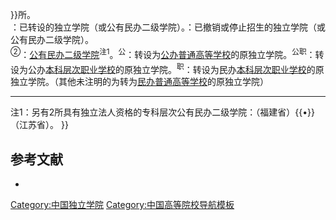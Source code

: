 {{Navbox
|name=独立学院
|title=[[独立学院|中华人民共和国独立学院]]
|state={{{state|autocollapse}}}
|image=
|style = text-align: left;
|groupstyle = text-align: center;
|listclass = hlist
|bodyclass = hlist
|above= 
*[[中国大陆高等学校列表]]
*[[民办大学]]
|list2={{Navbox subgroup
|group1=[[北京市高等學校列表|北京市]]
|list1=
*[[北京邮电大学世纪学院]]
*[[北京工业大学耿丹学院]]
*[[首都师范大学科德学院]]
*[[北京工商大学嘉华学院]]
*[[北京第二外国语学院中瑞酒店管理学院]]

|group2=[[天津市高等學校列表|天津市]]
|list2=
*<s>[[南开大学滨海学院|{{orange|南开大学滨海学院}}]]</s>
*<s>[[天津仁爱学院|{{gray|天津大学仁爱学院}}]]</s>
*[[天津医科大学临床医学院]]
*<s>[[天津师范大学津沽学院|{{orange|天津师范大学津沽学院}}]]</s>
*[[天津财经大学珠江学院]]
*[[天津商业大学宝德学院]]
*[[天津理工大学中环信息学院]]
*[[天津外国语大学滨海外事学院]]
*[[北京科技大学天津学院]]
*<s>[[天津传媒学院|{{gray|天津体育学院运动与文化艺术学院}}]]</s>

|group3=[[河北省高等学校列表|河北省]]
|list3=
*<s>[[河北石油职业技术大学|{{gray|河北工业大学城市学院}}]]</s><sup>公职</sup>
*[[华北理工大学轻工学院]]
*[[华北理工大学冀唐学院]]
*<s>[[河北大学工商学院|{{orange|河北大学工商学院}}]]</s>
*[[河北工程大学科信学院]]
*[[河北科技大学理工学院]]
*[[河北师范大学汇华学院]]
*[[河北医科大学临床学院]]
*[[河北地质大学华信学院]]
*[[河北经贸大学经济管理学院]]
*[[河北农业大学现代科技学院]]
*[[石家庄铁道大学四方学院]]
*<s>[[燕山大学里仁学院|{{gray|燕山大学里仁学院}}]]</s>
*<s>[[河北科技工程职业技术大学|{{gray|华北电力大学科技学院}}]]</s><sup>公职</sup>
*<s>[[沧州交通学院|{{gray|北京交通大学海滨学院}}]]</s>
*[[北京中医药大学东方学院]]
*<s>[[燕京理工学院|{{gray|北京化工大学北方学院}}]]</s>
*<s>[[保定理工学院|{{gray|中国地质大学长城学院}}]]</s>

|group4=[[山西省高等学校列表|山西省]]
|list4=
*<s>[[山西工学院|{{gray|太原理工大学现代科技学院}}]]</s><sup>公</sup>
*<s>[[山西工程科技职业大学|{{gray|山西大学商务学院}}]]</s><sup>公职</sup>
*<s>[[山西晋中理工学院|{{gray|中北大学信息商务学院}}]]</s>
*[[山西医科大学晋祠学院]]
*[[山西财经大学华商学院]]
*<s>[[晋中信息学院|{{gray|山西农业大学信息学院}}]]</s>
*[[山西师范大学现代文理学院]]
*<s>[[山西科技学院|{{gray|太原科技大学华科学院}}]]</s><sup>公</sup>

|group5=[[内蒙古自治区高等学校列表|内蒙古自治区]]
|list5=
*[[内蒙古大学创业学院]]
*<s>[[内蒙古鸿德文理学院|{{gray|内蒙古师范大学鸿德学院}}]]</s>

|group6=[[辽宁省高等学校列表|辽宁省]]
|list6=
*[[大连理工大学城市学院]]
*[[辽宁师范大学海华学院]]
*[[辽宁中医药大学杏林学院]]
*<s>[[沈阳工业大学工程学院|{{orange|沈阳工业大学工程学院}}]]</s>
*[[大连医科大学中山学院]]
*[[大连工业大学艺术与信息工程学院]]
*[[锦州医科大学医疗学院]]
*<s>[[沈阳城市学院|{{gray|沈阳大学科技工程学院}}]]</s>
*<s>[[大连科技学院|{{gray|大连交通大学信息工程学院}}]]</s>
*<s>[[辽宁理工学院|{{gray|渤海大学文理学院}}]]</s>
*<s>[[大连财经学院|{{gray|东北财经大学津桥学院}}]]</s>
*<s>[[沈阳城市建设学院|{{gray|沈阳建筑大学城市建设学院}}]]</s>
*<s>[[沈阳工学院|{{gray|沈阳理工大学应用技术学院}}]]</s>
*<s>[[沈阳工学院|{{gray|沈阳农业大学科学技术学院}}]]</s>
*<s>[[大连东软学院|{{gray|东北大学东软信息学院}}]]</s>
*<s>[[大连艺术学院|{{gray|东北大学大连艺术学院}}]]</s>
*<s>[[中国医科大学临床医药学院|{{orange|中国医科大学临床医药学院}}]]</s>
*<s>[[沈阳工业大学工程学院|{{orange|沈阳工业大学工程学院}}]]</s>
*<s>[[辽宁科技大学信息技术学院|{{orange|辽宁科技大学信息技术学院}}]]</s>
*<s>[[沈阳航空航天大学北方科技学院|{{orange|沈阳航空航天大学北方科技学院}}]]</s>
*<s>[[沈阳科技学院|{{gray|沈阳化工大学科亚学院}}]]</s>
*<s>[[辽宁石油化工大学顺华能源学院|{{orange|辽宁石油化工大学顺华能源学院}}]]</s>

|group7=[[吉林省高等学校列表|吉林省]]
|list7=
*<s>[[长春人文学院|{{gray|东北师范大学人文学院}}]]</s>
*[[吉林师范大学博达学院]]
*[[长春大学旅游学院]]
*[[长春工业大学人文信息学院]]
*<s>[[长春建筑学院|{{gray|吉林建筑工程学院建筑装饰学院}}]]</s>
*<s>[[长春财经学院|{{gray|吉林财经大学信息经济学院}}]]</s>
*<s>[[长春科技学院|{{gray|吉林农业大学发展学院}}]]</s>
*<s>[[吉林建筑科技学院|{{gray|吉林建筑大学城建学院}}]]</s>
*<s>[[吉林动画学院|{{gray|吉林艺术学院动画学院}}]]</s>
*<s>[[吉林电子科技学院|{{gray|长春理工大学光电信息学院}}]]</s>

|group8=[[黑龙江省高等学校列表|黑龙江省]]
|list8=
*[[黑龙江工程学院昆仑旅游学院]]
*<s>[[哈尔滨远东理工学院|{{gray|哈尔滨理工大学远东学院}}]]</s>
*<s>[[黑龙江外国语学院|{{gray|哈尔滨师范大学恒星学院}}]]</s>
*<s>[[哈尔滨华德学院|{{gray|哈尔滨工业大学华德应用技术学院}}]]</s>
*<s>[[黑龙江工商学院|{{gray|东北农业大学成栋学院}}]]</s>
*<s>[[哈尔滨剑桥学院|{{gray|黑龙江大学剑桥学院}}]]</s>
*<s>[[哈尔滨广厦学院|{{gray|哈尔滨商业大学广厦学院}}]]</s>
*<s>[[哈尔滨石油学院|{{gray|东北石油大学华瑞学院}}]]</s>
*<s>[[黑龙江财经学院|{{gray|哈尔滨商业大学德强商务学院}}]]</s>

|group9=[[上海市高等学校列表|上海市]]
|list9=
*[[上海外国语大学贤达经济人文学院]]
*[[上海师范大学天华学院]]
*<s>[[复旦大学太平洋金融学院|{{orange|复旦大学太平洋金融学院}}]]</s><sup>②</sup>
*<s>[[同济大学同科学院|{{orange|同济大学同科学院}}]]</s><sup>②</sup>
*<s>[[上海视觉艺术学院|{{gray|复旦大学上海视觉艺术学院}}]]</s>

|group10=[[江苏省高等学校列表|江苏省]]
|list10=
*<s>[[南京大学金陵学院|{{orange|南京大学金陵学院}}]]</s>
*[[东南大学成贤学院]]
*[[中国矿业大学徐海学院]]
*[[南京理工大学紫金学院]]
*[[南京理工大学泰州科技学院]]
*[[南京航空航天大学金城学院]]
*[[南京师范大学中北学院]]
*[[南京师范大学泰州学院]]
*[[南京邮电大学通达学院]]
*<s>[[南京中医药大学翰林学院|{{orange|南京中医药大学翰林学院}}]]</s>
*<s>[[无锡学院|{{gray|南京信息工程大学滨江学院}}]]</s><sup>公</sup>
*<s>[[南京传媒学院|{{gray|南京体育学院奥林匹克学院}}]]</s><sup>②</sup>
*[[江苏大学京江学院]]
*[[江苏师范大学科文学院]]
*[[江苏科技大学苏州理工学院]]
*[[南京工业大学浦江学院]]
*[[南京医科大学康达学院]]
*[[南京财经大学红山学院]]
*[[南京审计大学金审学院]]
*<s>[[苏州城市学院|{{gray|苏州大学文正学院}}]]</s><sup>公</sup>
*[[苏州大学应用技术学院]]
*[[苏州科技大学天平学院]]
*[[常州大学怀德学院]]
*[[南通大学杏林学院]]
*[[扬州大学广陵学院]]
*<s>[[南京林业大学南方学院|{{orange|南京林业大学南方学院}}]]</s><sup>②</sup>
*<s>[[徐州医科大学华方学院|{{orange|徐州医科大学华方学院}}]]</s><sup>②</sup>
*<s>[[南京工程学院康尼学院|{{orange|南京工程学院康尼学院}}]]</s><sup>②</sup>
*<s>[[南京晓庄学院行知学院|{{orange|南京晓庄学院行知学院}}]]</s><sup>②</sup>
*<s>[[南京艺术学院尚美学院|{{orange|南京艺术学院尚美学院}}]]</s><sup>②</sup>
*<s>[[金陵科技学院龙蟠学院|{{orange|金陵科技学院龙蟠学院}}]]</s><sup>②</sup>
*<s>[[江苏理工学院东方学院|{{orange|江苏理工学院东方学院}}]]</s><sup>②</sup>
*<s>[[常熟理工学院虞山学院|{{orange|常熟理工学院虞山学院}}]]</s><sup>②</sup>
*<s>[[常州工学院延陵学院|{{orange|常州工学院延陵学院}}]]</s><sup>②</sup>
*<s>[[淮海工学院东港学院|{{orange|淮海工学院东港学院}}]]</s><sup>②</sup>
*<s>[[淮阴工学院江淮学院|{{orange|淮阴工学院江淮学院}}]]</s><sup>②</sup>
*<s>[[淮阴师范学院文通学院|{{orange|淮阴师范学院文通学院}}]]</s><sup>②</sup>
*<s>[[盐城工学院博雅学院|{{orange|盐城工学院博雅学院}}]]</s><sup>②</sup>
*<s>[[盐城师范学院黄海学院|{{orange|盐城师范学院黄海学院}}]]</s><sup>②</sup>
*<s>[[无锡太湖学院|{{gray|江南大学太湖学院}}]]</s>
*<s>[[南京传媒学院|{{gray|中国传媒大学南广学院}}]]</s>

|group11=[[浙江省高等学校列表|浙江省]]
|list11=
*[[宁波大学科学技术学院]]
*[[中国计量大学现代科技学院]]
*[[浙江工业大学之江学院]]
*[[浙江师范大学行知学院]]
*[[浙江财经大学东方学院]]
*[[浙江农林大学暨阳学院]]
*[[浙江工商大学杭州商学院]]
*[[浙江理工大学科技与艺术学院]]
*<s>[[浙江药科职业大学|{{gray|浙江海洋大学东海科学技术学院}}]]</s><sup>公职</sup>
*[[浙江中医药大学滨江学院]]
*[[杭州师范大学钱江学院]]
*[[杭州电子科技大学信息工程学院]]
*<s>[[温州理工学院|{{gray|温州大学瓯江学院}}]]</s><sup>公</sup>
*[[温州医科大学仁济学院]]
*<s>[[嘉兴南湖学院|{{gray|嘉兴学院南湖学院}}]]</s>
*<s>[[湖州学院|{{gray|湖州师范学院求真学院}}]]</s><sup>公</sup>
*[[绍兴文理学院元培学院]]
*<s>[[同济大学浙江学院|{{orange|同济大学浙江学院}}]]</s>
*[[上海财经大学浙江学院]]
*<s>[[温州商学院|{{gray|温州大学城市学院}}]]</s>
*<s>[[浙大城市学院|{{gray|浙江大学城市学院}}]]</s><sup>公</sup>
*<s>[[浙大宁波理工学院|{{gray|浙江大学宁波理工学院}}]]</s><sup>公</sup>

|group12=[[安徽省高等学校列表|安徽省]]
|list12=
*[[安徽大学江淮学院]]
*[[安徽师范大学皖江学院]]
*[[安徽医科大学临床医学院]]
*<s>[[合肥经济学院|{{gray|安徽农业大学经济技术学院}}]]</s>
*<s>[[合肥城市学院|{{gray|安徽建筑大学城市建设学院}}]]</s>
*[[淮北师范大学信息学院]]
*[[阜阳师范学院信息工程学院]]
*<s>[[安徽信息工程学院|{{gray|安徽工程大学机电学院}}]]</s>
*<s>[[皖江工学院|{{gray|河海大学文天学院}}]]</s>
*<s>[[马鞍山学院|{{gray|安徽工业大学工商学院}}]]</s>
*<s>[[蚌埠工商学院|{{gray|安徽财经大学商学院}}]]</s>

|group13=[[福建省高等学校列表|福建省]]
|list13=
*[[厦门大学嘉庚学院]]
*[[福州大学至诚学院]]
*[[福建师范大学协和学院]]
*[[福建农林大学金山学院]]
*[[集美大学诚毅学院]]
*<s>[[闽江学院#蔡继琨音乐学院|{{gray|华侨大学福建音乐学院}}]]</s><sup>②公</sup>
*<s>[[阳光学院|{{gray|福州大学阳光学院}}]]</s>
*<s>[[厦门工学院|{{gray|华侨大学厦门工学院}}]]</s>
*<s>[[闽南科技学院|{{gray|福建师范大学闽南科技学院}}]]</s>
*<s>[[福州工商学院|{{gray|福建农林大学东方学院}}]]</s>

|group14=[[江西省高等学校列表|江西省]]
|list14=
*[[南昌大学共青学院]]
*[[南昌大学科学技术学院]]
*<s>[[南昌交通学院|{{gray|华东交通大学理工学院}}]]</s>
*[[江西农业大学南昌商学院]]
*[[江西师范大学科学技术学院]]
*<s>[[赣南科技学院|{{gray|江西理工大学应用科学学院}}]]</s>
*[[江西财经大学现代经济管理学院]]
*<s>[[南昌医学院|{{gray|江西中医药大学科技学院}}]]</s><sup>公</sup>
*<s>[[南昌应用技术师范学院|{{gray|江西科技师范大学理工学院}}]]</s>
*[[南昌航空大学科技学院]]
*[[赣南师范大学科技学院]]
*<s>[[景德镇艺术职业大学|{{gray|景德镇陶瓷大学科技艺术学院}}]]</s><sup>职</sup>
*<s>[[赣东学院|{{gray|东华理工大学长江学院}}]]</s><sup>公</sup>

|group15=[[山东省高等学校列表|山东省]]
|list15=
*[[山东财经大学燕山学院]]
*<s>[[青岛城市学院|{{gray|青岛理工大学琴岛学院}}]]</s>
*<s>[[青岛电影学院|{{gray|北京电影学院现代创意媒体学院}}]]</s>
*<s>[[山东石油化工学院|{{gray|中国石油大学胜利学院}}]]</s><sup>公</sup>
* [[聊城大学东昌学院]]
*<s>[[泰山科技学院|{{gray|山东科技大学泰山科技学院}}]]</s>
*[[山东财经大学东方学院]]
*<s>[[烟台理工学院|{{gray|烟台大学文经学院}}]]</s>
* [[济南大学泉城学院]]
* [[青岛农业大学海都学院]]
*<s>[[青岛工学院|{{gray|中国海洋大学青岛学院}}]]</s>
*<s>[[齐鲁理工学院|{{gray|曲阜师范大学杏坛学院}}]]</s>
*<s>[[潍坊理工学院|{{gray|山东师范大学历山学院}}]]</s>

|group16=[[河南省高等学校列表|河南省]]
|list16=
*<s>[[河南开封科技传媒学院|{{gray|河南大学民生学院}}]]</s>
*<s>[[中原科技学院|{{gray|河南师范大学新联学院}}]]</s>
*<s>[[新乡工程学院|{{gray|河南科技学院新科学院}}]]</s>
*[[新乡医学院三全学院]]
*<s>[[郑州工商学院|{{gray|河南理工大学万方科技学院}}]]</s>
*<s>[[信阳学院|{{gray|信阳师范学院华锐学院}}]]</s>
*<s>[[安阳学院|{{gray|安阳师范学院人文管理学院}}]]</s>
*<s>[[商丘学院|{{gray|河南农业大学华豫学院}}]]</s>
*<s>[[郑州财经学院|{{gray|河南财经政法大学成功学院}}]]</s>
*<s>[[郑州财经学院|{{gray|河南财经政法大学成功学院}}]]</s>
*<s>[[郑州西亚斯学院|{{gray|郑州大学西亚斯国际学院}}]]</s><sup>②</sup>
*<s>[[郑州经贸学院|{{gray|中原工学院信息商务学院}}]]</s>

|group17=[[湖北省高等学校列表|湖北省]]
|list17=
*[[湖北大学知行学院]]
*[[湖北师范大学文理学院]]
*<s>[[湖北恩施学院|{{gray|湖北民族大学科技学院}}]]</s>
*[[湖北工业大学工程技术学院]]
*<s>[[武汉城市学院|{{gray|武汉科技大学城市学院}}]]</s>
*[[武汉纺织大学外经贸学院]]
*[[武汉工程大学邮电与信息工程学院]]
*[[长江大学工程技术学院]]
*[[三峡大学科技学院]]
*[[湖北文理学院理工学院]]
*[[湖北经济学院法商学院]]
*[[湖北医药学院药护学院]]
*[[湖北工程学院新技术学院]]
*[[湖北汽车工业学院科技学院]]
*[[武汉体育学院体育科技学院]]
*<s>[[武昌首义学院|{{gray|华中科技大学武昌分校}}]]</s>
*<s>[[武汉东湖学院|{{gray|武汉大学东湖学院}}]]</s>
*<s>[[汉口学院|{{gray|华中师范大学汉口分校}}]]</s>
*<s>[[文华学院|{{gray|华中科技大学文华学院}}]]</s>
*<s>[[武汉学院|{{gray|中南财经政法大学武汉学院}}]]</s>
*<s>[[武昌科技学院|{{gray|中国地质大学江城学院}}]]</s>
*<s>[[文华学院|{{gray|华中科技大学文华学院}}]]</s>
*<s>[[武汉传媒学院|{{gray|华中师范大学武汉传媒学院}}]]</s>
*<s>[[华夏理工学院|{{gray|武汉理工大学华夏学院}}]]</s>
*<s>[[武昌理工学院|{{gray|武汉科技大学中南分校}}]]</s>
*<s>[[武汉工商学院|{{gray|中南民族大学工商学院}}]]</s>
*<s>[[湖北商贸学院|{{gray|湖北工业大学商贸学院}}]]</s>
*<s>[[武昌工学院|{{gray|武汉工业大学工商学院}}]]</s>
*<s>[[武汉设计工程学院|{{gray|华中农业大学楚天学院}}]]</s>
*<s>[[晴川学院|{{gray|武汉大学珞珈学院}}]]</s>
*<s>[[武汉文理学院|{{gray|江汉大学文理学院}}]]</s>

|group18=[[湖南省高等学校列表|湖南省]]
|list18=
*[[湖南师范大学树达学院]]
*[[中南林业科技大学涉外学院]]
*[[湖南科技大学潇湘学院]]
*[[湖南工业大学科技学院]]
*[[湖南农业大学东方科技学院]]
*[[湖南中医药大学湘杏学院]]
*[[长沙理工大学城南学院]]
*[[湘潭大学兴湘学院]]
*[[吉首大学张家界学院]]
*[[南华大学船山学院]]
*[[湖南文理学院芙蓉学院]]
*[[湖南理工学院南湖学院]]
*[[湖南工程学院应用技术学院]]
*[[衡阳师范学院南岳学院]]
*<s>[[湘潭理工学院|{{gray|湖南工商大学北津学院}}]]</s>

|group19=[[广东省高等学校列表|广东省]]
|list19=
*<s>[[北京师范大学珠海分校|{{orange|北京师范大学珠海分校}}]]</s>
*<s>[[广州南方学院|{{gray|中山大学南方学院}}]]</s>
*<s>[[广州新华学院|{{gray|中山大学新华学院}}]]</s>
*<s>[[广州城市理工学院|{{gray|华南理工大学广州学院}}]]</s>
*[[华南农业大学珠江学院]]
*[[北京理工大学珠海学院]]
*[[电子科技大学中山学院]]
*[[广东外语外贸大学南国商学院]]
*<s>[[广州华立学院|{{gray|广东工业大学华立学院}}]]</s>
*<s>[[广州华商学院|{{gray|广州财经大学华商学院}}]]</s>
*<s>[[湛江科技学院|{{gray|广东海洋大学寸金学院}}]]</s>
*<s>[[广州应用科技学院|{{gray|广州大学松田学院}}]]</s>
*<s>[[广州软件学院|{{gray|广州大学华软软件学院}}]]</s>
*<s>[[东莞城市学院|{{gray|东莞理工学院城市学院}}]]<s>
*<s>[[珠海科技学院|{{gray|吉林大学珠海学院}}]]</s>
*<s>[[广州商学院|{{gray|华南师范大学增城学院}}]]</s>
*<s>[[广州理工学院|{{gray|广东技术师范大学天河学院}}]]</s>
|group20=[[广西壮族自治区高等学校列表|广西壮族自治区]]
|list20=
*<s>[[广西农业职业技术大学|{{gray|广西大学行健文理学院}}]]</s><sup>公职</sup>
*<s>[[桂林学院|{{gray|广西师范大学漓江学院}}]]</s>
*[[广西民族大学相思湖学院]]
*[[广西中医药大学赛恩斯新医药学院]]
*[[南宁师范大学师园学院]]
*<s>[[南宁理工学院|{{gray|桂林理工大学博文管理学院}}]]</s>
*<s>[[桂林信息科技学院|{{gray|桂林电子科技大学信息科技学院}}]]</s>
*<s>[[北京航空航天大学北海学院|{{orange|北京航空航天大学北海学院}}]]</s>
*<s>[[柳州工学院|{{gray|广西科技大学鹿山学院}}]]</s>

|group21=[[重庆市高等学校列表|重庆市]]
|list21=
*<s>[[重庆城市科技学院|{{gray|重庆大学城市科技学院}}]]</s>
*<s>[[重庆移通学院|{{gray|重庆邮电大学移通学院}}]]</s>
*<s>[[重庆财经学院|{{gray|重庆工商大学融智学院}}]]</s>
*[[重庆工商大学派斯学院]]
*<s>[[重庆对外经贸学院|{{gray|重庆师范大学涉外经贸学院}}]]</s>
*<s>[[重庆外语外事学院|{{gray|四川外国语大学重庆南方翻译学院}}]]</s>
*<s>[[重庆人文科技学院|{{gray|西南大学育才学院}}]]</s>

|group22=[[四川省高等学校列表|四川省]]
|list22=
*<s>[[成都锦城学院|{{gray|四川大学锦城学院}}]]</s>
*[[四川大学锦江学院]]
*[[电子科技大学成都学院]]
*[[西南交通大学希望学院]]
*[[西南财经大学天府学院]]
*[[成都理工大学工程技术学院]]
*<s>[[绵阳城市学院|{{gray|西南科技大学城市学院}}]]</s>
*[[四川外国语大学成都学院]]
*<s>[[四川传媒学院|{{gray|成都理工大学广播影视学院}}]]</s>
*<s>[[成都文理学院|{{gray|四川师范大学文理学院}}]]</s>
*<s>[[四川工商学院|{{gray|四川师范大学成都学院}}]]</s>
*<s>[[四川文化艺术学院|{{gray|四川音乐学院绵阳艺术学院}}]]</s>
*<s>[[成都银杏酒店管理学院|{{gray|成都信息工程大学银杏酒店管理学院}}]]</s>

|group23=[[贵州省高等学校列表|贵州省]]
|list23=
*<s>[[贵州黔南科技学院|{{gray|贵州大学科技学院}}]]</s>
*<s>[[贵阳信息科技学院|{{gray|贵州大学明德学院}}]]</s>
*<s>[[贵阳康养职业大学|{{gray|贵州师范大学求是学院}}]]</s>
*<s>[[贵州黔南经济学院|{{gray|贵州财经大学商务学院}}]]</s>
*<s>[[贵阳人文科技学院|{{gray|贵州民族大学人文科技学院}}]]</s>
*[[贵州医科大学神奇民族医药学院]]
*[[贵州中医药大学时珍学院]]
*[[遵义医科大学医学与科技学院]]

|group24=[[云南省高等学校列表|云南省]]
|list24=
*<s>[[滇池学院|{{gray|云南大学滇池学院}}]]</s>
*<s>[[丽江文化旅游学院|{{gray|云南大学旅游文化学院}}]]</s>
*<s>[[昆明城市学院|{{gray|云南师范大学商学院}}]]</s>
*<s>[[昆明文理学院|{{gray|云南师范大学文理学院}}]]</s>
*[[昆明理工大学津桥学院]]
*[[昆明医科大学海源学院]]
*[[云南艺术学院文华学院]]

|group25=[[陕西省高等学校列表|陕西省]]
|list25=
*[[西安交通大学城市学院]]
*[[长安大学兴华学院]]
*[[西北大学现代学院]]
*[[陕西科技大学镐京学院]]
*[[西安理工大学高科学院]]
*[[西安科技大学高新学院]]
*[[西安建筑科技大学华清学院]]
*[[西安财经大学行知学院]]
*[[延安大学西安创新学院]]
*<s>[[明德理工学院|{{gray|西北工业大学明德学院}}]]</s>
*<s>[[西安工商学院|{{gray|西安工业大学北方信息工程学院}}]]</s>
*<s>[[西安电子科技大学长安学院|{{orange|西安电子科技大学长安学院}}]]</s>

|group26=[[甘肃省高等学校列表|甘肃省]]
|list26=
*<s>[[兰州资源环境职业技术大学|{{gray|西北师范大学知行学院}}]]</s><sup>公职</sup>
*<s>[[兰州工商学院|{{gray|兰州财经大学陇桥学院}}]]</s>
*<s>[[兰州石化职业技术大学|{{gray|兰州财经大学长青学院}}]]</s><sup>公职</sup>
*<s>[[兰州博文科技学院|{{gray|兰州交通大学博文学院}}]]</s>
*<s>[[兰州信息科技学院|{{gray|兰州理工大学技术工程学院}}]]</s>

|group27=[[宁夏回族自治区高等学校列表|宁夏回族自治区]]
|list27=
*[[宁夏大学新华学院]]
*<s>[[银川科技学院|{{gray|中国矿业大学银川学院}}]]</s>

|group28=[[青海省高等学校列表|青海省]]
|list28=
*<s>[[青海大学昆仑学院|{{orange|青海大学昆仑学院}}]]</s>

|group29=[[新疆维吾尔自治区高等学校列表|新疆维吾尔自治区]]
|list29=
*<s>[[新疆政法学院|{{gray|石河子大学科技学院}}]]</s><sup>公</sup>
*<s>[[新疆第二医学院|{{gray|新疆医科大学厚博学院（新疆医科大学克拉玛依学院）}}]]</s><sup>公</sup>
*<s>[[新疆农业大学科学技术学院|{{orange|新疆农业大学科学技术学院}}]]</s>
*<s>[[新疆理工学院|{{gray|新疆大学科学技术学院}}]]</s><sup>公</sup>
*<s>[[新疆科技学院|{{gray|新疆财经大学商务学院}}]]</s><sup>公</sup>

|group30=[[海南省高等学校列表|海南省]]
|list30=
*<s>[[三亚学院|{{gray|海南大学三亚学院}}]]</s>
}}

|belowstyle = text-align:left;
|below = 2008年5月31日教育部公布的独立学院共328所。目前已完成改革（含转设、撤销）{{formatnum:{{#expr:0+{{#invoke:PatternedCandidateUtils|count|title=Template:独立学院|pattern=<s>|black=header}}-2}}}}所。<br><s>{{gray|灰字删除线}}</s>：已转设的独立学院（或公有民办二级学院）。<s>{{orange|橙字删除线}}</s>：已撤销或停止招生的独立学院（或公有民办二级学院）。<br><sup>②</sup>：[[公有民办二级学院]]<sup>注1</sup>。<sup>公</sup>：转设为[[公立大学|公办普通高等学校]]的原独立学院。<sup>公职</sup>：转设为公办[[职业大学|本科层次职业学校]]的原独立学院。<sup>职</sup>：转设为民办[[职业大学|本科层次职业学校]]的原独立学院。（其他未注明的为转为[[民办大学|民办普通高等学校]]的原独立学院）<hr>注1：另有2所具有独立法人资格的专科层次公有民办二级学院：<s>[[福州墨尔本理工职业学院|{{gray|闽江学院爱恩国际学院}}]]</s>（福建省）{{•}}<s>[[苏州信息职业技术学院|{{gray|南京邮电大学吴江职业技术学院}}]]</s>（江苏省）。
}}<noinclude>

== 参考文献 ==
* {{cite web |url =http://www.moe.gov.cn/srcsite/A03/moe_634/201706/t20170614_306900.html|title = 教育部：高等学校名单 |accessdate = 2018-02-06 |first = |date = 2017-05-31 |publisher = 教育部 |language = zh-hans}}
[[Category:中国独立学院]]
[[Category:中国高等院校导航模板]]
</noinclude>